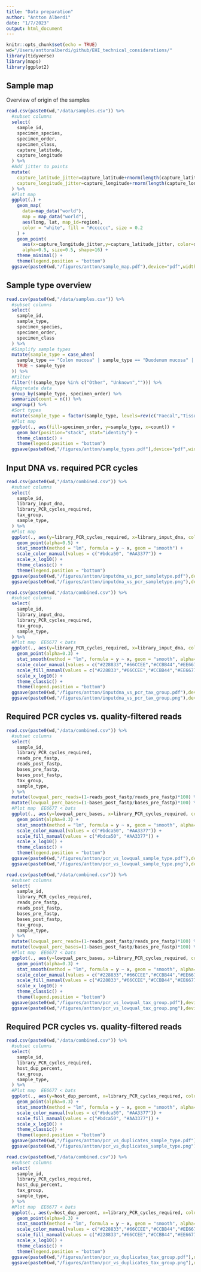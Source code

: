 ```yaml
---
title: "Data preparation"
author: "Antton Alberdi"
date: "1/7/2023"
output: html_document
---
```


```r
knitr::opts_chunk$set(echo = TRUE)
wd="/Users/anttonalberdi/github/EHI_technical_considerations/"
library(tidyverse)
library(maps)
library(ggplot2)
```

## Sample map
Overview of origin of the samples

```r
read.csv(paste0(wd,"/data/samples.csv")) %>%
  #subset columns
  select(
    sample_id,
    specimen_species,
    specimen_order,
    specimen_class,
    capture_latitude,
    capture_longitude
  ) %>%
  #Add jitter to points
  mutate(
    capture_latitude_jitter=capture_latitude+rnorm(length(capture_latitude), mean=0, sd=0.5),
    capture_longitude_jitter=capture_longitude+rnorm(length(capture_longitude), mean=0, sd=0.5),
  ) %>%
  #Plot map  
  ggplot(.) +
    geom_map(
      data=map_data("world"),
      map = map_data("world"),
      aes(long, lat, map_id=region),
      color = "white", fill = "#cccccc", size = 0.2
    ) +
    geom_point(
      aes(x=capture_longitude_jitter,y=capture_latitude_jitter, color=specimen_order),
      alpha=0.5, size=0.5, shape=16) +
    theme_minimal() +
    theme(legend.position = "bottom")
  ggsave(paste0(wd,"/figures/antton/sample_map.pdf"),device="pdf",width=12,height=10)
```

## Sample type overview
```r
read.csv(paste0(wd,"/data/samples.csv")) %>%
  #subset columns
  select(
    sample_id,
    sample_type,
    specimen_species,
    specimen_order,
    specimen_class
  ) %>%
  #Simplify sample types
  mutate(sample_type = case_when(
    sample_type == "Colon mucosa" | sample_type == "Duodenum mucosa" | sample_type == "Jejunum contents" | sample_type == "Esophagus swab" | sample_type == "Duodenum contents" | sample_type == "Stomach contents" | sample_type == "Stomach mucosa" | sample_type == "Colon contents" | sample_type == "Jejunum mucosa" ~ "Gut content",
    TRUE ~ sample_type
  )) %>%
  #Filter
  filter(!(sample_type %in% c("Other", "Unknown",""))) %>%
  #Aggretate data
  group_by(sample_type, specimen_order) %>%
  summarize(count = n()) %>%
  ungroup() %>%
  #Sort types
  mutate(sample_type = factor(sample_type, levels=rev(c("Faecal","Tissue","Anal/cloacal swab","Oral swab","Gut content","Blood","Skin swab","Pouch")))) %>%
  #Plot map  
  ggplot(., aes(fill=specimen_order, y=sample_type, x=count)) +
    geom_bar(position="stack", stat="identity") +
    theme_classic() +
    theme(legend.position = "bottom")
  ggsave(paste0(wd,"/figures/antton/sample_types.pdf"),device="pdf",width=10,height=6)
```

## Input DNA vs. required PCR cycles
```r
read.csv(paste0(wd,"/data/combined.csv")) %>%
  #subset columns
  select(
    sample_id,
    library_input_dna,
    library_PCR_cycles_required,
    tax_group,
    sample_type,
  ) %>%
  #Plot map  
  ggplot(., aes(y=library_PCR_cycles_required, x=library_input_dna, colour=sample_type, group=sample_type)) +
    geom_point(alpha=0.5) +
    stat_smooth(method = "lm", formula = y ~ x, geom = "smooth") +
    scale_color_manual(values = c("#bdca50", "#AA3377")) +
    scale_x_log10() +   
    theme_classic() +
    theme(legend.position = "bottom")
  ggsave(paste0(wd,"/figures/antton/inputdna_vs_pcr_sampletype.pdf"),device="pdf",width=6,height=4)
  ggsave(paste0(wd,"/figures/antton/inputdna_vs_pcr_sampletype.png"),device="png",width=6,height=4)
```
```r
read.csv(paste0(wd,"/data/combined.csv")) %>%
  #subset columns
  select(
    sample_id,
    library_input_dna,
    library_PCR_cycles_required,
    tax_group,
    sample_type,
  ) %>%
  #Plot map  EE6677 < bats
  ggplot(., aes(y=library_PCR_cycles_required, x=library_input_dna, colour=tax_group, fill=tax_group, group=tax_group)) +
    geom_point(alpha=0.3) +
    stat_smooth(method = "lm", formula = y ~ x, geom = "smooth", alpha=0.2) +
    scale_color_manual(values = c("#228833","#66CCEE","#CCBB44","#EE6677","#4477AA")) +
    scale_fill_manual(values = c("#228833","#66CCEE","#CCBB44","#EE6677","#4477AA")) +
    scale_x_log10() +   
    theme_classic() +
    theme(legend.position = "bottom")
  ggsave(paste0(wd,"/figures/antton/inputdna_vs_pcr_tax_group.pdf"),device="pdf",width=6,height=4)
  ggsave(paste0(wd,"/figures/antton/inputdna_vs_pcr_tax_group.png"),device="png",width=6,height=4)
```

## Required PCR cycles vs. quality-filtered reads
```r
read.csv(paste0(wd,"/data/combined.csv")) %>%
  #subset columns
  select(
    sample_id,
    library_PCR_cycles_required,
    reads_pre_fastp,
    reads_post_fastp,
    bases_pre_fastp,
    bases_post_fastp,
    tax_group,
    sample_type,
  ) %>%
  mutate(lowqual_perc_reads=(1-reads_post_fastp/reads_pre_fastp)*100) %>%
  mutate(lowqual_perc_bases=(1-bases_post_fastp/bases_pre_fastp)*100) %>%
  #Plot map  EE6677 < bats
  ggplot(., aes(y=lowqual_perc_bases, x=library_PCR_cycles_required, colour=sample_type, fill=sample_type, group=sample_type)) +
    geom_point(alpha=0.3) +
    stat_smooth(method = "lm", formula = y ~ x, geom = "smooth", alpha=0.2) +
    scale_color_manual(values = c("#bdca50", "#AA3377")) +   
    scale_fill_manual(values = c("#bdca50", "#AA3377")) +
    scale_x_log10() +   
    theme_classic() +
    theme(legend.position = "bottom")
  ggsave(paste0(wd,"/figures/antton/pcr_vs_lowqual_sample_type.pdf"),device="pdf",width=6,height=4)
  ggsave(paste0(wd,"/figures/antton/pcr_vs_lowqual_sample_type.png"),device="png",width=6,height=4)
```

```r
read.csv(paste0(wd,"/data/combined.csv")) %>%
  #subset columns
  select(
    sample_id,
    library_PCR_cycles_required,
    reads_pre_fastp,
    reads_post_fastp,
    bases_pre_fastp,
    bases_post_fastp,
    tax_group,
    sample_type,
  ) %>%
  mutate(lowqual_perc_reads=(1-reads_post_fastp/reads_pre_fastp)*100) %>%
  mutate(lowqual_perc_bases=(1-bases_post_fastp/bases_pre_fastp)*100) %>%
  #Plot map  EE6677 < bats
  ggplot(., aes(y=lowqual_perc_bases, x=library_PCR_cycles_required, colour=tax_group, fill=tax_group, group=tax_group)) +
    geom_point(alpha=0.3) +
    stat_smooth(method = "lm", formula = y ~ x, geom = "smooth", alpha=0.2) +
    scale_color_manual(values = c("#228833","#66CCEE","#CCBB44","#EE6677","#4477AA")) +
    scale_fill_manual(values = c("#228833","#66CCEE","#CCBB44","#EE6677","#4477AA")) +
    scale_x_log10() +   
    theme_classic() +
    theme(legend.position = "bottom")
  ggsave(paste0(wd,"/figures/antton/pcr_vs_lowqual_tax_group.pdf"),device="pdf",width=6,height=4)
  ggsave(paste0(wd,"/figures/antton/pcr_vs_lowqual_tax_group.png"),device="png",width=6,height=4)
```

## Required PCR cycles vs. quality-filtered reads
```r
read.csv(paste0(wd,"/data/combined.csv")) %>%
  #subset columns
  select(
    sample_id,
    library_PCR_cycles_required,
    host_dup_percent,
    tax_group,
    sample_type,
  ) %>%
  #Plot map  EE6677 < bats
  ggplot(., aes(y=host_dup_percent, x=library_PCR_cycles_required, colour=sample_type, fill=sample_type, group=sample_type)) +
    geom_point(alpha=0.3) +
    stat_smooth(method = "lm", formula = y ~ x, geom = "smooth", alpha=0.2) +
    scale_color_manual(values = c("#bdca50", "#AA3377")) +   
    scale_fill_manual(values = c("#bdca50", "#AA3377")) +
    scale_x_log10() +   
    theme_classic() +
    theme(legend.position = "bottom")
  ggsave(paste0(wd,"/figures/antton/pcr_vs_duplicates_sample_type.pdf"),device="pdf",width=6,height=4)
  ggsave(paste0(wd,"/figures/antton/pcr_vs_duplicates_sample_type.png"),device="png",width=6,height=4)
```

```r
read.csv(paste0(wd,"/data/combined.csv")) %>%
  #subset columns
  select(
    sample_id,
    library_PCR_cycles_required,
    host_dup_percent,
    tax_group,
    sample_type,
  ) %>%
  #Plot map  EE6677 < bats
  ggplot(., aes(y=host_dup_percent, x=library_PCR_cycles_required, colour=tax_group, fill=tax_group, group=tax_group)) +
    geom_point(alpha=0.3) +
    stat_smooth(method = "lm", formula = y ~ x, geom = "smooth", alpha=0.2) +
    scale_color_manual(values = c("#228833","#66CCEE","#CCBB44","#EE6677","#4477AA")) +
    scale_fill_manual(values = c("#228833","#66CCEE","#CCBB44","#EE6677","#4477AA")) +
    scale_x_log10() +   
    theme_classic() +
    theme(legend.position = "bottom")
  ggsave(paste0(wd,"/figures/antton/pcr_vs_duplicates_tax_group.pdf"),device="pdf",width=6,height=4)
  ggsave(paste0(wd,"/figures/antton/pcr_vs_duplicates_tax_group.png"),device="png",width=6,height=4)
```

